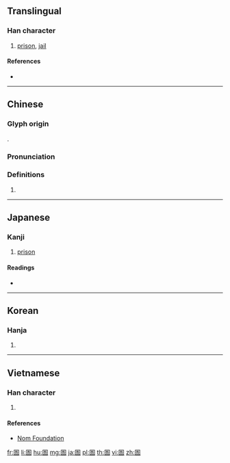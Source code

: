 {{character info/new}}
==Translingual==

===Han character===
{{Han char|rn=31|rad=囗|as=07|sn=10|four=60601|canj=WMMR|ids=⿴囗吾}}

# [[prison]], [[jail]]

====References====
* {{Han ref|kx=0219.010|dkj=04775|dj=0446.230|hdz=10719.010|uh=5704|ud=22276|bh=AE46|bd=44614}}

----

==Chinese==
{{zh-forms}}

===Glyph origin===
{{Han etym}}
{{Han compound|囗|吾|c1=s|c2=p|t1=enclosure|ls=psc}}.

===Pronunciation===
{{zh-pron
|m=yǔ
|c=jyu5
|h=pfs=
|md=
|mn=
|w=
|mc=y
|oc=y
|cat=
}}

===Definitions===
{{zh-hanzi}}

# {{rfdef|lang=zh}}

----

==Japanese==

===Kanji===
{{ja-kanji|grade=9|rs=囗07}}

# [[prison]]

====Readings====
* {{ja-readings
|goon=[[ご]] (go)
|kanon=[[ぎょ]] (gyo)
|kun=[[ひとや]] (hitoya)}}

----

==Korean==

===Hanja===
{{ko-hanja|hangeul=어|rv=eo|mr=ŏ}}

# {{defn|lang=ko|sort=囗07}}

----

==Vietnamese==

===Han character===
{{vi-hantu|[[ngữ]], [[vũ]]|rs=囗07}}

# {{defn|lang=vi|sort=囗07}}

====References====
* [http://nomfoundation.org/common/nom_details.php?codepoint=5704 Nom Foundation]

[[fr:圄]]
[[li:圄]]
[[hu:圄]]
[[mg:圄]]
[[ja:圄]]
[[pl:圄]]
[[th:圄]]
[[vi:圄]]
[[zh:圄]]